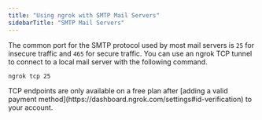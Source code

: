 ```yaml
---
title: "Using ngrok with SMTP Mail Servers"
sidebarTitle: "SMTP Mail Servers"
---
```

The common port for the SMTP protocol used by most mail servers is `25` for insecure traffic and `465` for secure traffic. You can use an ngrok TCP tunnel to connect to a local mail server with the following command.

```bash
ngrok tcp 25
```

<Warning>
TCP endpoints are only available on a free plan after [adding a valid payment method](https://dashboard.ngrok.com/settings#id-verification) to your account.
</Warning>
